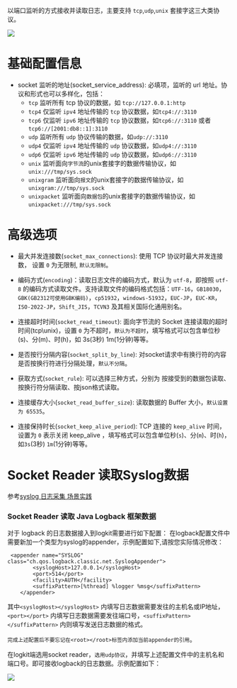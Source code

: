 以端口监听的方式接收并读取日志，主要支持 `tcp`,`udp`,`unix` 套接字这三大类协议。

![](https://dn-odum9helk.qbox.me/Fhda-dakYfa6mOekCxSqnaBAjVor)

# **基础配置信息** 

  * socket 监听的地址(socket_service_address): 必填项，监听的 url 地址。协议和形式也可以多样化，包括：
    * `tcp` 监听所有 tcp 协议的数据，如 `tcp://127.0.0.1:http`
    * `tcp4` 仅监听 `ipv4` 地址传输的 `tcp` 协议数据，如`tcp4://:3110`
    * `tcp6` 仅监听 `ipv6` 地址传输的 `tcp` 协议数据，如`tcp6://:3110` 或者 `tcp6://[2001:db8::1]:3110`
    * `udp` 监听所有 `udp` 协议传输的数据，如`udp://:3110`
    * `udp4` 仅监听 `ipv4` 地址传输的 `udp` 协议数据，如`udp4://:3110`
    * `udp6` 仅监听 `ipv6` 地址传输的 `udp` 协议数据，如`udp6://:3110`
    * `unix` 监听面向`字节流`的unix套接字的数据传输协议，如`unix:///tmp/sys.sock`
    * `unixgram` 监听面向`报文`的unix套接字的数据传输协议，如`unixgram:///tmp/sys.sock`
    * `unixpacket` 监听面向`数据包`的unix套接字的数据传输协议，如`unixpacket:///tmp/sys.sock`
  
# **高级选项**

* 最大并发连接数(`socket_max_connections`): 使用 TCP 协议时最大并发连接数， 设置 `0` 为无限制, `默认无限制`。

* 编码方式(`encoding`)：读取日志文件的编码方式，默认为 `utf-8`，即按照 `utf-8` 的编码方式读取文件。支持读取文件的编码格式包括：`UTF-16`，`GB18030`，`GBK(GB2312可使用GBK编码)`，`cp51932`，`windows-51932`，`EUC-JP`，`EUC-KR`，`ISO-2022-JP`，`Shift_JIS`，`TCVN3` 及其相关国际化通用别名。

* 连接超时时间(`socket_read_timeout`): 面向字节流的 Socket 连接读取的超时时间(tcp\unix)，设置 `0` 为不超时，`默认为不超时`，填写格式可以包含单位秒(s)、分(m)、时(h)，如 3s(3秒) 1m(1分钟)等等。
  
* 是否按行分隔内容(`socket_split_by_line`): 对socket请求中有换行符的内容是否按换行符进行分隔处理，`默认不分隔`。  
  
* 获取方式(`socket_rule`): 可以选择三种方式，分别为 按接受到的数据包读取、按换行符分隔读取、按json格式读取。

* 连接缓存大小(`socket_read_buffer_size`): 读取数据的 Buffer 大小，`默认设置为 65535`。

* 连接保持时长(`socket_keep_alive_period`): TCP 连接的 `keep_alive` 时间，设置为 `0` 表示关闭 keep_alive ，填写格式可以包含单位秒(`s`)、分(`m`)、时(`h`)，如`3s`(3秒) `1m`(1分钟)等等。

# **Socket Reader 读取Syslog数据**

参考[syslog 日志采集 场景实践](/insight/manual/4678/syslog-scene)

### **Socket Reader 读取 Java Logback 框架数据**

对于 logback 的日志数据接入到logkit需要进行如下配置：
在logback配置文件中需要新加一个类型为syslog的appender，示例配置如下,请按您实际情况修改：

```
 <appender name="SYSLOG" class="ch.qos.logback.classic.net.SyslogAppender">
        <syslogHost>127.0.0.1</syslogHost>
        <port>514</port>
        <facility>AUTH</facility>
        <suffixPattern>[%thread] %logger %msg</suffixPattern>
    </appender>
```

其中`<syslogHost></syslogHost>` 内填写日志数据需要发往的主机名或IP地址，`<port></port>` 内填写日志数据需要发往端口号，`<suffixPattern></suffixPattern>` 内则填写发送日志数据的格式。

`完成上述配置后不要忘记在<root></root>标签内添加当前appender的引用`。

在logkit端选用socket reader，`选用udp协议`，并填写上述配置文件中的主机名和端口号。即可接收logback的日志数据。示例配置如下：

![](https://dn-odum9helk.qbox.me/FkJ8XcnyDzeu6Pl4G4E9cTIwB-uw)